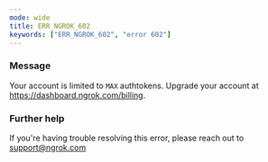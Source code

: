 ```yaml
---
mode: wide
title: ERR_NGROK_602
keywords: ["ERR_NGROK_602", "error 602"]
---
```


### Message

Your account is limited to `MAX` authtokens. Upgrade your account at https://dashboard.ngrok.com/billing.

### Further help

If you're having trouble resolving this error, please reach out to [support@ngrok.com](mailto:support@ngrok.com?subject=Help%20with%20ERR_NGROK_602)
